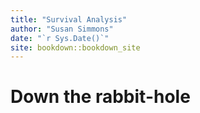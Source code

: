 ```yaml
--- 
title: "Survival Analysis"
author: "Susan Simmons"
date: "`r Sys.Date()`"
site: bookdown::bookdown_site
---
```


# Down the rabbit-hole

